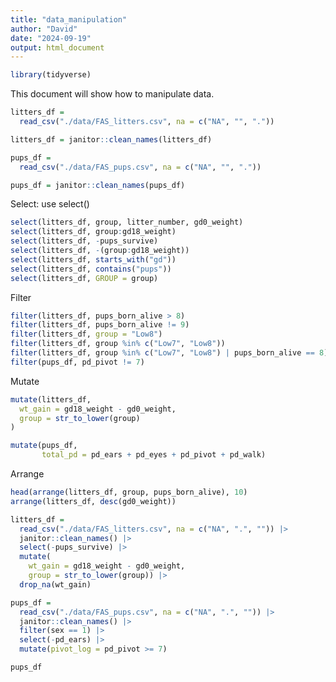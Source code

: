```yaml
---
title: "data_manipulation"
author: "David"
date: "2024-09-19"
output: html_document
---
```


```r
library(tidyverse)
```

This document will show how to manipulate data.

```r
litters_df =
  read_csv("./data/FAS_litters.csv", na = c("NA", "", "."))

litters_df = janitor::clean_names(litters_df)

pups_df =
  read_csv("./data/FAS_pups.csv", na = c("NA", "", "."))

pups_df = janitor::clean_names(pups_df)  

```

Select: use select()
```r
select(litters_df, group, litter_number, gd0_weight)
select(litters_df, group:gd18_weight)
select(litters_df, -pups_survive)
select(litters_df, -(group:gd18_weight))
select(litters_df, starts_with("gd"))
select(litters_df, contains("pups"))
select(litters_df, GROUP = group)

```

Filter
```r
filter(litters_df, pups_born_alive > 8)
filter(litters_df, pups_born_alive != 9)
filter(litters_df, group = "Low8")
filter(litters_df, group %in% c("Low7", "Low8"))
filter(litters_df, group %in% c("Low7", "Low8") | pups_born_alive == 8)
filter(pups_df, pd_pivot != 7)
```

Mutate
```r
mutate(litters_df,
  wt_gain = gd18_weight - gd0_weight,
  group = str_to_lower(group)
)

mutate(pups_df,
       total_pd = pd_ears + pd_eyes + pd_pivot + pd_walk)
```

Arrange
```r
head(arrange(litters_df, group, pups_born_alive), 10)
arrange(litters_df, desc(gd0_weight))
```

```r
litters_df = 
  read_csv("./data/FAS_litters.csv", na = c("NA", ".", "")) |> 
  janitor::clean_names() |> 
  select(-pups_survive) |> 
  mutate(
    wt_gain = gd18_weight - gd0_weight,
    group = str_to_lower(group)) |> 
  drop_na(wt_gain)
```

```r
pups_df =
  read_csv("./data/FAS_pups.csv", na = c("NA", ".", "")) |>
  janitor::clean_names() |>
  filter(sex == 1) |>
  select(-pd_ears) |>
  mutate(pivot_log = pd_pivot >= 7)

pups_df
```




